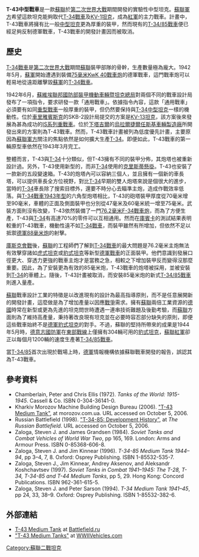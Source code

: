 {{no footnotes|time=2015-09-29T13:54:21+00:00}}
{{noteTA
|G1=Military
}}
{{Infobox Weapon|is_vehicle=yes
| name=T-43
| image=File:Tank T-43.jpg
|image_size=300px
| caption=T-43戰車原型
| type=[[中型戰車|中型戰車]]
| origin={{flagcountry|Soviet Union}}
<!-- Service history -->
|service= 
|wars=[[第二次世界大戰|第二次世界大戰]]
|designer=[[烏拉爾捷爾任斯基車輛製造廠|烏拉爾捷爾任斯基車輛製造廠]]
|design_date=1942年
|manufacturer=[[烏拉爾捷爾任斯基車輛製造廠|烏拉爾捷爾任斯基車輛製造廠]]
|unit_cost=
|production_date=
|number=
|variants=
| crew=4人
| length={{convert|8.10|m|in|abbr=on}}
| width={{convert|3.00|m|in|abbr=on}}
| height={{convert|2.58|m|in|abbr=on}}
| weight=34[[公噸|公噸]]
| armour=16-90毫米
| primary_armament=1×[[F-34坦克炮|76.2毫米F-34戰車炮]]
| secondary_armament=2×[[7.62×54mmR|7.62毫米]][[DP輕機槍|DT機槍]]
| engine=V-2-34[[柴油引擎|柴油引擎]]
| engine_power=500匹[[馬力|馬力]]
| suspension={{link-en|扭樑式後方懸吊|Twist-beam rear suspension}}
| speed=50公里/小時
| pw_ratio=
| vehicle_range=300[[公里|公里]]
}}
'''T-43中型戰車'''是一款[[蘇聯|蘇聯]]於[[第二次世界大戰|第二次世界大戰]]期間開發的實驗性中型坦克。[[苏联红军|蘇聯軍方]]希望這款坦克能夠取代[[T-34戰車|T-34戰車]]及[[KV-1坦克|KV-1坦克]]，成為[[苏联红军|紅軍]]的主力戰車。計畫中，T-43戰車將擁有比一般[[中型坦克|中型坦克]]更為厚重的裝甲，然而現有的[[T-34坦克|T-34/85戰車]]便已經足夠反制德軍戰車，T-43戰車的開發計畫因而被取消。

== 歷史 ==
[[T-34戰車|T-34戰車]]是[[第二次世界大戰|第二次世界大戰]]期間[[蘇聯|蘇聯]]裝甲部隊的骨幹，生產數量極為龐大。1942年5月，[[苏联红军|蘇軍]]開始遭遇到裝備[[7.5厘米KwK_40炮|75毫米KwK 40戰車炮]]的德軍戰車，這門戰車炮可以輕易地從遠距離擊毀[[苏联红军|蘇軍]]的[[T-34戰車|T-34戰車]]。

1942年6月，[[俄羅斯聯邦國防部裝甲機動車輛暨坦克總局|蘇維埃聯邦國防部裝甲機動車輛暨坦克總局]]對兩個不同的戰車設計局發布了一項指令，要求研發一款「通用戰車」。依據指令內容，這款「通用戰車」必須要有如同[[重型戰車|重型戰車]]一般厚重的裝甲，但仍然要保持與[[T-34坦克|T-34中型坦克]]一樣的機動性。位於[[車里雅賓斯克|車里雅賓斯克]]的SKB-2設計局提交的方案是[[KV-13坦克|KV-13坦克]]，該方案後來發展為甚為成功的[[IS系列坦克|IS系列重戰車]]。位於[[下塔吉爾|下塔吉爾]]的[[烏拉爾捷爾任斯基車輛製造廠|烏拉爾捷爾任斯基車輛製造廠]]所開發出來的方案則為T-43戰車。然而，T-43戰車計畫被列為低度優先計畫，主要原因為[[苏联红军|蘇聯軍方]]關注的焦點依然是如何擴大生產[[T-34坦克|T-34]]。即便如此，T-43戰車的第一輛原型車依然在1943年3月完工。

整體而言，T-43與[[T-34坦克|T-34]]十分類似，但T-43擁有不同的裝甲分佈，其炮塔也被重新設計過。另外，T-43使用新型的{{link-en|扭樑式後方懸吊|Twist-beam rear suspension}}，而非[[T-34坦克|T-34]]使用的[[克里斯蒂懸掛|克里斯蒂懸掛]]。T-43也安裝了一款新的五段變速箱。T-43的炮塔內可以容納三個人，並且擁有一個新的車長塔，可以提供車長全方位視野，對比[[T-34坦克|T-34]]早期的雙人炮塔來說是個很大的進步，當時的[[T-34坦克|T-34]]車長除了搜索目標外，還要不時分心去瞄準主炮，造成作戰效率低落。與[[T-34坦克|T-34戰車1943年型]]的六角型炮塔相比，T-43的砲塔裝甲厚度從70毫米增至90毫米，車體的正面及側面裝甲也分別從47毫米及60毫米統一增至75毫米。武裝方面則沒有改變，T-43依然裝備了一門[[F-34坦克炮|76.2毫米F-34戰車炮]]，而為了方便生產，T-43與[[T-34坦克|T-34]]有高達70%的零件可以互相通用。然而在[[庫賓卡|庫賓卡]]的測試結果表明較重的T-43戰車，機動性遠不如[[T-34戰車|T-34戰車]]，而裝甲雖然有所增加，但依然不足以抵禦[[德意志國防軍|德軍]][[88毫米高射炮|88毫米炮]]的射擊。

[[庫斯克會戰|庫斯克會戰]]後，[[蘇聯|蘇聯]]的工程師們了解到[[T-34戰車|T-34戰車]]的最大問題是76.2毫米主炮無法有效擊穿諸如[[虎式坦克|虎式坦克]]或[[豹式坦克|豹式坦克]]等新型[[德意志國防軍|德軍]][[坦克|戰車]]的正面裝甲。他們意識到發展口徑更大、穿透力更強的戰車主炮才是當務之急，相較之下增加裝甲反而變得沒那麼重要。因此，為了安裝更為有效的85毫米炮，T-43戰車的炮塔被採用，並被安裝到[[T-34坦克|T-34]]的車體上。隨後，T-43計畫被取消，而安裝85毫米炮的新式[[T-34坦克|T-34/85戰車]]則進入量產。

[[蘇聯|蘇聯]]戰車設計工業的特徵是以改進現有的設計為最高指導原則，而不是任意展開新的開發計畫，這麼做是為了增加產量以因應[[第二次世界大战|戰爭]]需求。擁有[[蘇聯|蘇聯]]兩倍工業資源的[[納粹德國|德國]]時常在新型或更為先進的坦克問世時遭遇一連串技術難題及後勤考驗，而[[蘇聯|蘇聯]]方面則為了維持高產量，秉持著改良現有坦克並在必要時容忍部分缺失的原則，即便這些戰車始終不是[[德意志國防軍|德軍]][[豹式坦克|豹式坦克]]的對手。不過，蘇聯的堅持所帶來的成果是1944年5月時，[[德意志國防軍|德意志國防軍]]在[[苏德战争|東部戰線]]上僅擁有304輛可用的[[豹式坦克|豹式坦克]]，[[蘇聯紅軍|蘇聯紅軍]]卻正以每個月1200輛的速度生產著[[T-34坦克|T-34/85戰車]]。

當[[T-34坦克|T-34/85]]首次出現於戰場上時，[[德意志國防軍|德軍]]情報機構依據蘇聯戰車開發的報告，誤認其為T-43戰車。

== 參考資料 ==
* Chamberlain, Peter and Chris Ellis (1972). ''Tanks of the World: 1915-1945''. Cassell & Co. ISBN 0-304-36141-0.
* Kharkiv Morozov Machine Building Design Bureau (2006). [https://web.archive.org/web/20060717211302/http://www.morozov.com.ua/eng/body/tanks/t-43.php?menu=history5.php "T-43 Medium Tank"], at morozov.com.ua.  URL accessed on October 5, 2006.
* Russian Battlefield (1998). [https://web.archive.org/web/20111110230439/http://english.battlefield.ru/t-34-85.html "T-34-85: Development History"], at ''The Russian Battlefield''. URL accessed on October 5, 2006.
* Zaloga, Steven J. and James Grandsen (1984). ''Soviet Tanks and Combat Vehicles of World War Two'', pp 165, 169. London: Arms and Armour Press. ISBN 0-85368-606-8.
* Zaloga, Steven J. and Jim Kinnear (1996). ''T-34-85 Medium Tank 1944–94'', pp 3–4, 7, 8. Oxford: Osprey Publishing. ISBN 1-85532-535-7.
* Zaloga, Steven J., Jim Kinnear, Andrey Aksenov, and Aleksandr Koshchavtsev (1997). ''Soviet Tanks in Combat 1941–1945: The T-28, T-34, T-34-85 and T-44 Medium Tanks'', pp 5, 29. Hong Kong: Concord Publications. ISBN 962-361-615-5.
* Zaloga, Steven J. and Peter Sarson (1994). ''T-34 Medium Tank 1941–45'', pp 24, 33, 38–9. Oxford: Osprey Publishing. ISBN 1-85532-382-6.

== 外部連結 ==
* [http://english.battlefield.ru/tanks/14-experimental/54-t-43.html T-43 Medium Tank]{{Wayback|url=http://english.battlefield.ru/tanks/14-experimental/54-t-43.html |date=20160304083742 }} at [http://english.battlefield.ru Battlefield.ru]{{Wayback|url=http://english.battlefield.ru/ |date=20150906165040 }}
* [https://web.archive.org/web/20160303203620/http://www.wwiivehicles.com/ussr/tanks-medium/t-43.asp "T-43 Medium Tanks"] at [https://web.archive.org/web/20050206235327/http://wwiivehicles.com/index.htm WWIIVehicles.com]
{{WWIISovAFVs}}
[[Category:蘇聯二戰坦克|Category:蘇聯二戰坦克]]